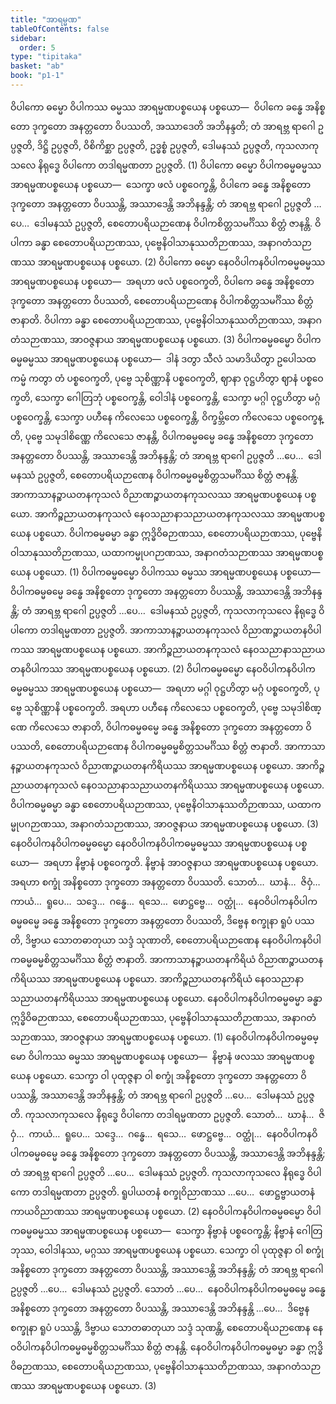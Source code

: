 ```yaml
---
title: "အာရမ္မဏ"
tableOfContents: false
sidebar:
  order: 5
type: "tipitaka"
basket: "ab"
book: "p1-1"
---
```



<DynamicBreadcrumb />

<Division number="92" book="p1-1" e="ch" v="36" p="333">

<Paragraph number="2280" book="p1-1">
ဝိပါကော ဓမ္မော ဝိပါကဿ ဓမ္မဿ အာရမ္မဏပစ္စယေန ပစ္စယော—  ဝိပါကေ ခန္ဓေ အနိစ္စတော ဒုက္ခတော အနတ္တတော ဝိပဿတိ, အဿာဒေတိ အဘိနန္ဒတိ; တံ အာရဗ္ဘ ရာဂေါ ဥပ္ပဇ္ဇတိ, ဒိဋ္ဌိ ဥပ္ပဇ္ဇတိ, ဝိစိကိစ္ဆာ ဥပ္ပဇ္ဇတိ, ဥဒ္ဓစ္စံ ဥပ္ပဇ္ဇတိ, ဒေါမနဿံ ဥပ္ပဇ္ဇတိ, ကုသလာကုသလေ နိရုဒ္ဓေ ဝိပါကော တဒါရမ္မဏတာ ဥပ္ပဇ္ဇတိ. (1)
</Paragraph>

<Paragraph number="2281" book="p1-1">
ဝိပါကော ဓမ္မော ဝိပါကဓမ္မဓမ္မဿ အာရမ္မဏပစ္စယေန ပစ္စယော—  သေက္ခာ ဖလံ ပစ္စဝေက္ခန္တိ, ဝိပါကေ ခန္ဓေ အနိစ္စတော ဒုက္ခတော အနတ္တတော ဝိပဿန္တိ, အဿာဒေန္တိ အဘိနန္ဒန္တိ; တံ အာရဗ္ဘ ရာဂေါ ဥပ္ပဇ္ဇတိ …ပေ…  ဒေါမနဿံ ဥပ္ပဇ္ဇတိ, စေတောပရိယဉာဏေန ဝိပါကစိတ္တသမင်္ဂိဿ စိတ္တံ ဇာနန္တိ. ဝိပါကာ ခန္ဓာ စေတောပရိယဉာဏဿ, ပုဗ္ဗေနိဝါသာနုဿတိဉာဏဿ, အနာဂတံသဉာဏဿ အာရမ္မဏပစ္စယေန ပစ္စယော. (2)
</Paragraph>

<Paragraph number="2282" book="p1-1">
ဝိပါကော ဓမ္မော နေဝဝိပါကနဝိပါကဓမ္မဓမ္မဿ အာရမ္မဏပစ္စယေန ပစ္စယော—  အရဟာ ဖလံ ပစ္စဝေက္ခတိ, ဝိပါကေ ခန္ဓေ အနိစ္စတော ဒုက္ခတော အနတ္တတော ဝိပဿတိ, စေတောပရိယဉာဏေန ဝိပါကစိတ္တသမင်္ဂိဿ စိတ္တံ ဇာနာတိ. ဝိပါကာ ခန္ဓာ စေတောပရိယဉာဏဿ, ပုဗ္ဗေနိဝါသာနုဿတိဉာဏဿ, အနာဂတံသဉာဏဿ, အာဝဇ္ဇနာယ အာရမ္မဏပစ္စယေန ပစ္စယော. (3)
</Paragraph>

</Division>
<Division number="93" book="p1-1" e="ch" v="36" p="364">

<Paragraph number="2283" book="p1-1">
ဝိပါကဓမ္မဓမ္မော ဝိပါကဓမ္မဓမ္မဿ အာရမ္မဏပစ္စယေန ပစ္စယော—  ဒါနံ ဒတွာ သီလံ သမာဒိယိတွာ ဥပေါသထကမ္မံ ကတွာ တံ ပစ္စဝေက္ခတိ, ပုဗ္ဗေ သုစိဏ္ဏာနိ ပစ္စဝေက္ခတိ, ဈာနာ ဝုဋ္ဌဟိတွာ ဈာနံ ပစ္စဝေက္ခတိ, သေက္ခာ ဂေါတြဘုံ ပစ္စဝေက္ခန္တိ, ဝေါဒါနံ ပစ္စဝေက္ခန္တိ, သေက္ခာ မဂ္ဂါ ဝုဋ္ဌဟိတွာ မဂ္ဂံ ပစ္စဝေက္ခန္တိ, သေက္ခာ ပဟီနေ ကိလေသေ ပစ္စဝေက္ခန္တိ, ဝိက္ခမ္ဘိတေ ကိလေသေ ပစ္စဝေက္ခန္တိ, ပုဗ္ဗေ သမုဒါစိဏ္ဏေ ကိလေသေ ဇာနန္တိ, ဝိပါကဓမ္မဓမ္မေ ခန္ဓေ အနိစ္စတော ဒုက္ခတော အနတ္တတော ဝိပဿန္တိ, အဿာဒေန္တိ အဘိနန္ဒန္တိ; တံ အာရဗ္ဘ ရာဂေါ ဥပ္ပဇ္ဇတိ …ပေ…  ဒေါမနဿံ ဥပ္ပဇ္ဇတိ, စေတောပရိယဉာဏေန ဝိပါကဓမ္မဓမ္မစိတ္တသမင်္ဂိဿ စိတ္တံ ဇာနန္တိ. အာကာသာနဉ္စာယတနကုသလံ ဝိညာဏဉ္စာယတနကုသလဿ အာရမ္မဏပစ္စယေန ပစ္စယော. အာကိဉ္စညာယတနကုသလံ နေဝသညာနာသညာယတနကုသလဿ အာရမ္မဏပစ္စယေန ပစ္စယော. ဝိပါကဓမ္မဓမ္မာ ခန္ဓာ ဣဒ္ဓိဝိဓဉာဏဿ, စေတောပရိယဉာဏဿ, ပုဗ္ဗေနိဝါသာနုဿတိဉာဏဿ, ယထာကမ္မုပဂဉာဏဿ, အနာဂတံသဉာဏဿ အာရမ္မဏပစ္စယေန ပစ္စယော. (1)
</Paragraph>

<Paragraph number="2284" book="p1-1">
ဝိပါကဓမ္မဓမ္မော ဝိပါကဿ ဓမ္မဿ အာရမ္မဏပစ္စယေန ပစ္စယော—  ဝိပါကဓမ္မဓမ္မေ ခန္ဓေ အနိစ္စတော ဒုက္ခတော အနတ္တတော ဝိပဿန္တိ, အဿာဒေန္တိ အဘိနန္ဒန္တိ; တံ အာရဗ္ဘ ရာဂေါ ဥပ္ပဇ္ဇတိ …ပေ…  ဒေါမနဿံ ဥပ္ပဇ္ဇတိ, ကုသလာကုသလေ နိရုဒ္ဓေ ဝိပါကော တဒါရမ္မဏတာ ဥပ္ပဇ္ဇတိ. အာကာသာနဉ္စာယတနကုသလံ ဝိညာဏဉ္စာယတနဝိပါကဿ အာရမ္မဏပစ္စယေန ပစ္စယော. အာကိဉ္စညာယတနကုသလံ နေဝသညာနာသညာယတနဝိပါကဿ အာရမ္မဏပစ္စယေန ပစ္စယော. (2)
</Paragraph>

<Paragraph number="2285" book="p1-1">
ဝိပါကဓမ္မဓမ္မော နေဝဝိပါကနဝိပါကဓမ္မဓမ္မဿ အာရမ္မဏပစ္စယေန ပစ္စယော—  အရဟာ မဂ္ဂါ ဝုဋ္ဌဟိတွာ မဂ္ဂံ ပစ္စဝေက္ခတိ, ပုဗ္ဗေ သုစိဏ္ဏာနိ ပစ္စဝေက္ခတိ. အရဟာ ပဟီနေ ကိလေသေ ပစ္စဝေက္ခတိ, ပုဗ္ဗေ သမုဒါစိဏ္ဏေ ကိလေသေ ဇာနာတိ, ဝိပါကဓမ္မဓမ္မေ ခန္ဓေ အနိစ္စတော ဒုက္ခတော အနတ္တတော ဝိပဿတိ, စေတောပရိယဉာဏေန ဝိပါကဓမ္မဓမ္မစိတ္တသမင်္ဂိဿ စိတ္တံ ဇာနာတိ. အာကာသာနဉ္စာယတနကုသလံ ဝိညာဏဉ္စာယတနကိရိယဿ အာရမ္မဏပစ္စယေန ပစ္စယော. အာကိဉ္စညာယတနကုသလံ နေဝသညာနာသညာယတနကိရိယဿ အာရမ္မဏပစ္စယေန ပစ္စယော. ဝိပါကဓမ္မဓမ္မာ ခန္ဓာ စေတောပရိယဉာဏဿ, ပုဗ္ဗေနိဝါသာနုဿတိဉာဏဿ, ယထာကမ္မုပဂဉာဏဿ, အနာဂတံသဉာဏဿ, အာဝဇ္ဇနာယ အာရမ္မဏပစ္စယေန ပစ္စယော. (3)
</Paragraph>

</Division>
<Division number="94" book="p1-1" e="ch" v="36" p="365">

<Paragraph number="2286" book="p1-1">
နေဝဝိပါကနဝိပါကဓမ္မဓမ္မော နေဝဝိပါကနဝိပါကဓမ္မဓမ္မဿ အာရမ္မဏပစ္စယေန ပစ္စယော—  အရဟာ နိဗ္ဗာနံ ပစ္စဝေက္ခတိ. နိဗ္ဗာနံ အာဝဇ္ဇနာယ အာရမ္မဏပစ္စယေန ပစ္စယော. အရဟာ စက္ခုံ အနိစ္စတော ဒုက္ခတော အနတ္တတော ဝိပဿတိ. သောတံ…  ဃာနံ…  ဇိဝှံ…  ကာယံ…  ရူပေ…  သဒ္ဒေ…  ဂန္ဓေ…  ရသေ…  ဖောဋ္ဌဗ္ဗေ…  ဝတ္ထုံ…  နေဝဝိပါကနဝိပါကဓမ္မဓမ္မေ ခန္ဓေ အနိစ္စတော ဒုက္ခတော အနတ္တတော ဝိပဿတိ, ဒိဗ္ဗေန စက္ခုနာ ရူပံ ပဿတိ, ဒိဗ္ဗာယ သောတဓာတုယာ သဒ္ဒံ သုဏာတိ, စေတောပရိယဉာဏေန နေဝဝိပါကနဝိပါကဓမ္မဓမ္မစိတ္တသမင်္ဂိဿ စိတ္တံ ဇာနာတိ. အာကာသာနဉ္စာယတနကိရိယံ ဝိညာဏဉ္စာယတနကိရိယဿ အာရမ္မဏပစ္စယေန ပစ္စယော. အာကိဉ္စညာယတနကိရိယံ နေဝသညာနာသညာယတနကိရိယဿ အာရမ္မဏပစ္စယေန ပစ္စယော. နေဝဝိပါကနဝိပါကဓမ္မဓမ္မာ ခန္ဓာ ဣဒ္ဓိဝိဓဉာဏဿ, စေတောပရိယဉာဏဿ, ပုဗ္ဗေနိဝါသာနုဿတိဉာဏဿ, အနာဂတံသဉာဏဿ, အာဝဇ္ဇနာယ အာရမ္မဏပစ္စယေန ပစ္စယော. (1)
</Paragraph>

<Paragraph number="2287" book="p1-1">
နေဝဝိပါကနဝိပါကဓမ္မဓမ္မော ဝိပါကဿ ဓမ္မဿ အာရမ္မဏပစ္စယေန ပစ္စယော—  နိဗ္ဗာနံ ဖလဿ အာရမ္မဏပစ္စယေန ပစ္စယော. သေက္ခာ ဝါ ပုထုဇ္ဇနာ ဝါ စက္ခုံ အနိစ္စတော ဒုက္ခတော အနတ္တတော ဝိပဿန္တိ, အဿာဒေန္တိ အဘိနန္ဒန္တိ; တံ အာရဗ္ဘ ရာဂေါ ဥပ္ပဇ္ဇတိ …ပေ…  ဒေါမနဿံ ဥပ္ပဇ္ဇတိ. ကုသလာကုသလေ နိရုဒ္ဓေ ဝိပါကော တဒါရမ္မဏတာ ဥပ္ပဇ္ဇတိ. သောတံ…  ဃာနံ…  ဇိဝှံ…  ကာယံ…  ရူပေ…  သဒ္ဒေ…  ဂန္ဓေ…  ရသေ…  ဖောဋ္ဌဗ္ဗေ…  ဝတ္ထုံ…  နေဝဝိပါကနဝိပါကဓမ္မဓမ္မေ ခန္ဓေ အနိစ္စတော ဒုက္ခတော အနတ္တတော ဝိပဿန္တိ, အဿာဒေန္တိ အဘိနန္ဒန္တိ; တံ အာရဗ္ဘ ရာဂေါ ဥပ္ပဇ္ဇတိ …ပေ…  ဒေါမနဿံ ဥပ္ပဇ္ဇတိ. ကုသလာကုသလေ နိရုဒ္ဓေ ဝိပါကော တဒါရမ္မဏတာ ဥပ္ပဇ္ဇတိ. ရူပါယတနံ စက္ခုဝိညာဏဿ …ပေ…  ဖောဋ္ဌဗ္ဗာယတနံ ကာယဝိညာဏဿ အာရမ္မဏပစ္စယေန ပစ္စယော. (2)
</Paragraph>

<Paragraph number="2288" book="p1-1">
နေဝဝိပါကနဝိပါကဓမ္မဓမ္မော ဝိပါကဓမ္မဓမ္မဿ အာရမ္မဏပစ္စယေန ပစ္စယော—  သေက္ခာ နိဗ္ဗာနံ ပစ္စဝေက္ခန္တိ; နိဗ္ဗာနံ ဂေါတြဘုဿ, ဝေါဒါနဿ, မဂ္ဂဿ အာရမ္မဏပစ္စယေန ပစ္စယော. သေက္ခာ ဝါ ပုထုဇ္ဇနာ ဝါ စက္ခုံ အနိစ္စတော ဒုက္ခတော အနတ္တတော ဝိပဿန္တိ, အဿာဒေန္တိ အဘိနန္ဒန္တိ; တံ အာရဗ္ဘ ရာဂေါ ဥပ္ပဇ္ဇတိ …ပေ…  ဒေါမနဿံ ဥပ္ပဇ္ဇတိ. သောတံ …ပေ…  နေဝဝိပါကနဝိပါကဓမ္မဓမ္မေ ခန္ဓေ အနိစ္စတော ဒုက္ခတော အနတ္တတော ဝိပဿန္တိ, အဿာဒေန္တိ အဘိနန္ဒန္တိ …ပေ…  ဒိဗ္ဗေန စက္ခုနာ ရူပံ ပဿန္တိ, ဒိဗ္ဗာယ သောတဓာတုယာ သဒ္ဒံ သုဏန္တိ, စေတောပရိယဉာဏေန နေဝဝိပါကနဝိပါကဓမ္မဓမ္မစိတ္တသမင်္ဂိဿ စိတ္တံ ဇာနန္တိ. နေဝဝိပါကနဝိပါကဓမ္မဓမ္မာ ခန္ဓာ ဣဒ္ဓိဝိဓဉာဏဿ, စေတောပရိယဉာဏဿ, ပုဗ္ဗေနိဝါသာနုဿတိဉာဏဿ, အနာဂတံသဉာဏဿ အာရမ္မဏပစ္စယေန ပစ္စယော. (3)
</Paragraph>
</Division>
